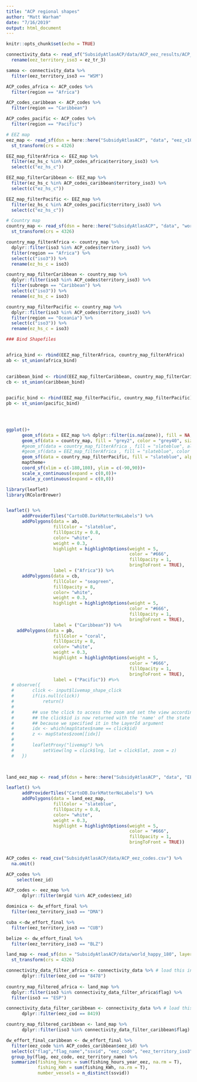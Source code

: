 ```yaml
---
title: "ACP regional shapes"
author: "Matt Warham"
date: "7/16/2019"
output: html_document
---
```


```r
knitr::opts_chunk$set(echo = TRUE)
```

```r

connectivity_data <- read_sf("SubsidyAtlasACP/data/ACP_eez_results/ACP_eez_mapping_wlines.shp") %>% 
  rename(eez_territory_iso3 = ez_tr_3) 

samoa <- connectivity_data %>% 
  filter(eez_territory_iso3 == "WSM")

ACP_codes_africa <- ACP_codes %>% 
  filter(region == "Africa")

ACP_codes_caribbean <- ACP_codes %>% 
  filter(region == "Caribbean")

ACP_codes_pacific <- ACP_codes %>% 
  filter(region == "Pacific")

# EEZ map
eez_map <- read_sf(dsn = here::here("SubsidyAtlasACP", "data", "eez_v10_fao_combined_simple"), layer = "eez_v10_fao_combined_simple") %>% 
  st_transform(crs = 4326) 

EEZ_map_filterAfrica <- EEZ_map %>% 
  filter(ez_hs_c %in% ACP_codes_africa$territory_iso3) %>% 
  select(c("ez_hs_c"))

EEZ_map_filterCaribbean <- EEZ_map %>% 
  filter(ez_hs_c %in% ACP_codes_caribbean$territory_iso3) %>% 
  select(c("ez_hs_c"))

EEZ_map_filterPacific <- EEZ_map %>% 
  filter(ez_hs_c %in% ACP_codes_pacific$territory_iso3) %>% 
  select(c("ez_hs_c"))

# Country map
country_map <- read_sf(dsn = here::here("SubsidyAtlasACP", "data", "world_happy_180"), layer = "world_happy_180") %>%  
  st_transform(crs = 4326) 

country_map_filterAfrica <- country_map %>% 
  dplyr::filter(iso3 %in% ACP_codes$territory_iso3) %>% 
  filter(region == "Africa") %>% 
  select(c("iso3")) %>% 
  rename(ez_hs_c = iso3)

country_map_filterCaribbean <- country_map %>% 
  dplyr::filter(iso3 %in% ACP_codes$territory_iso3) %>% 
  filter(subregn == "Caribbean") %>% 
  select(c("iso3")) %>% 
  rename(ez_hs_c = iso3)

country_map_filterPacific <- country_map %>% 
  dplyr::filter(iso3 %in% ACP_codes$territory_iso3) %>% 
  filter(region == "Oceania") %>% 
  select(c("iso3")) %>% 
  rename(ez_hs_c = iso3)

### Bind Shapefiles


africa_bind <- rbind(EEZ_map_filterAfrica, country_map_filterAfrica)
ab <- st_union(africa_bind)  
  

caribbean_bind <- rbind(EEZ_map_filterCaribbean, country_map_filterCaribbean)
cb <- st_union(caribbean_bind) 
  

pacific_bind <- rbind(EEZ_map_filterPacific, country_map_filterPacific)
pb <- st_union(pacific_bind)  
  



ggplot()+
      geom_sf(data = EEZ_map %>% dplyr::filter(is.na(zone)), fill = NA, color = "grey60", size = 0.1)+ # world EEZs (transparent, light grey border lines)
      geom_sf(data = country_map, fill = "grey2", color = "grey40", size = 0.1)+ # world countries (dark grey, white border lines)
      #geom_sf(data = country_map_filterAfrica , fill = "slateblue", alpha = 0.5, color = NA, size = 0.1) + # highlighted flag states (magenta)
      #geom_sf(data = EEZ_map_filterAfrica , fill = "slateblue", color = "grey40", size = 0.1) + # highlighted EEZ (slateblue, grey border lines)
      geom_sf(data = country_map_filterPacific, fill = "slateblue", alpha = 1, color = NA, size = 0.1) +
      maptheme+
      coord_sf(xlim = c(-180,180), ylim = c(-90,90))+
      scale_x_continuous(expand = c(0,0))+
      scale_y_continuous(expand = c(0,0))

library(leaflet)
library(RColorBrewer)


leaflet() %>% 
      addProviderTiles("CartoDB.DarkMatterNoLabels") %>% 
      addPolygons(data = ab, 
                  fillColor = "slateblue",
                  fillOpacity = 0.8,
                  color= "white",
                  weight = 0.3,
                  highlight = highlightOptions(weight = 5,
                                               color = "#666",
                                               fillOpacity = 1,
                                               bringToFront = TRUE),
                  label = ("Africa")) %>%
      addPolygons(data = cb, 
                  fillColor = "seagreen",
                  fillOpacity = 8,
                  color= "white",
                  weight = 0.3,
                  highlight = highlightOptions(weight = 5,
                                               color = "#666",
                                               fillOpacity = 1,
                                               bringToFront = TRUE),
                  label = ("Caribbean")) %>% 
    addPolygons(data = pb, 
                  fillColor = "coral",
                  fillOpacity = 8,
                  color= "white",
                  weight = 0.3,
                  highlight = highlightOptions(weight = 5,
                                               color = "#666",
                                               fillOpacity = 1,
                                               bringToFront = TRUE),
                  label = ("Pacific")) #%>% 
  # observe({
  #       click <- input$livemap_shape_click
  #       if(is.null(click))
  #           return()
  # 
  #       ## use the click to access the zoom and set the view according to these
  #       ## the click$id is now returned with the 'name' of the state
  #       ## because we specified it in the LayerId argument
  #       idx <- which(mapStates$name == click$id)
  #       z <- mapStates$zoom[[idx]]
  # 
  #       leafletProxy("livemap") %>% 
  #           setView(lng = click$lng, lat = click$lat, zoom = z)
  #   })
  


land_eez_map <- read_sf(dsn = here::here("SubsidyAtlasACP", "data", "EEZ_land_union_v2_201410"), layer = "EEZ_land_v2_201410")

leaflet() %>% 
      addProviderTiles("CartoDB.DarkMatterNoLabels") %>% 
      addPolygons(data = land_eez_map, 
                  fillColor = "slateblue",
                  fillOpacity = 0.8,
                  color= "white",
                  weight = 0.3,
                  highlight = highlightOptions(weight = 5,
                                               color = "#666",
                                               fillOpacity = 1,
                                               bringToFront = TRUE))
                  


```

```r

ACP_codes <- read_csv("SubsidyAtlasACP/data/ACP_eez_codes.csv") %>%
  na.omit()

ACP_codes %>% 
    select(eez_id)

ACP_codes <- eez_map %>% 
      dplyr::filter(mrgid %in% ACP_codes$eez_id)

dominica <- dw_effort_final %>% 
  filter(eez_territory_iso3 == "DMA")

cuba <-dw_effort_final %>% 
  filter(eez_territory_iso3 == "CUB")

belize <- dw_effort_final %>% 
  filter(eez_territory_iso3 == "BLZ")

```

```r

land_map <- read_sf(dsn = "SubsidyAtlasACP/data/world_happy_180", layer="world_happy_180") %>%
  st_transform(crs = 4326)

connectivity_data_filter_africa <- connectivity_data %>% # load this in up above
      dplyr::filter(eez_cod == "8478")
    
country_map_filtered_africa <- land_map %>% 
  dplyr::filter(iso3 %in% connectivity_data_filter_africa$flag) %>% 
  filter(iso3 == "ESP")

connectivity_data_filter_caribbean <- connectivity_data %>% # load this in up above
      dplyr::filter(eez_cod == 8419)

country_map_filtered_caribbean <- land_map %>% 
      dplyr::filter(iso3 %in% connectivity_data_filter_caribbean$flag) 

dw_effort_final_caribbean <- dw_effort_final %>% 
  filter(eez_code %in% ACP_codes_caribbean$eez_id) %>% 
  select(c("flag","flag_name","ssvid", "eez_code", "eez_territory_iso3","eez_territory_name", "fishing_hours_year_eez", "fishing_KWh")) %>% 
  group_by(flag, eez_code, eez_territory_name) %>% 
  summarize(fishing_hours = sum(fishing_hours_year_eez, na.rm = T),
            fishing_KWh = sum(fishing_KWh, na.rm = T),
            number_vessels = n_distinct(ssvid))
  

```

